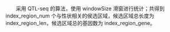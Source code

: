 &emsp;&emsp;采用 QTL-seq 的算法，使用 windowSize 滑窗进行统计；共得到 index_region_num 个与性状相关的侯选区域，候选区域总长度为 index_region_len，候选区域总的基因数为 index_region_gene。

